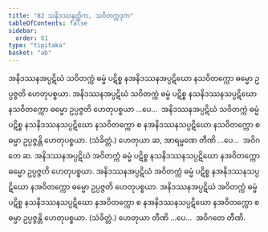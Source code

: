 ```yaml
---
title: "82 သနိဒဿနတ္တိက, သဝိတက္ကဒုက"
tableOfContents: false
sidebar:
  order: 81
type: "tipitaka"
basket: "ab"
---
```



<DynamicBreadcrumb />

<Division number="132">

<Paragraph number="318">
အနိဒဿနအပ္ပဋိဃံ သဝိတက္ကံ ဓမ္မံ ပဋိစ္စ နအနိဒဿနအပ္ပဋိဃော နသဝိတက္ကော ဓမ္မော ဥပ္ပဇ္ဇတိ ဟေတုပစ္စယာ. အနိဒဿနအပ္ပဋိဃံ သဝိတက္ကံ ဓမ္မံ ပဋိစ္စ နသနိဒဿနသပ္ပဋိဃော နသဝိတက္ကော ဓမ္မော ဥပ္ပဇ္ဇတိ ဟေတုပစ္စယာ …ပေ…  အနိဒဿနအပ္ပဋိဃံ သဝိတက္ကံ ဓမ္မံ ပဋိစ္စ နသနိဒဿနသပ္ပဋိဃော နသဝိတက္ကော စ နအနိဒဿနသပ္ပဋိဃော နသဝိတက္ကော စ ဓမ္မာ ဥပ္ပဇ္ဇန္တိ ဟေတုပစ္စယာ. (သံခိတ္တံ.)
</Paragraph>

<Paragraph number="319">
ဟေတုယာ ဆ, အာရမ္မဏေ တီဏိ …ပေ…  အဝိဂတေ ဆ.
</Paragraph>

</Division>
<Division number="133">

<Paragraph number="320">
အနိဒဿနအပ္ပဋိဃံ အဝိတက္ကံ ဓမ္မံ ပဋိစ္စ နသနိဒဿနသပ္ပဋိဃော နအဝိတက္ကော ဓမ္မော ဥပ္ပဇ္ဇတိ ဟေတုပစ္စယာ. အနိဒဿနအပ္ပဋိဃံ အဝိတက္ကံ ဓမ္မံ ပဋိစ္စ နအနိဒဿနသပ္ပဋိဃော နအဝိတက္ကော ဓမ္မော ဥပ္ပဇ္ဇတိ ဟေတုပစ္စယာ. အနိဒဿနအပ္ပဋိဃံ အဝိတက္ကံ ဓမ္မံ ပဋိစ္စ နသနိဒဿနသပ္ပဋိဃော နအဝိတက္ကော စ နအနိဒဿနသပ္ပဋိဃော နအဝိတက္ကော စ ဓမ္မာ ဥပ္ပဇ္ဇန္တိ ဟေတုပစ္စယာ. (သံခိတ္တံ.)
</Paragraph>

<Paragraph number="321">
ဟေတုယာ တီဏိ …ပေ…  အဝိဂတေ တီဏိ.
</Paragraph>
</Division>